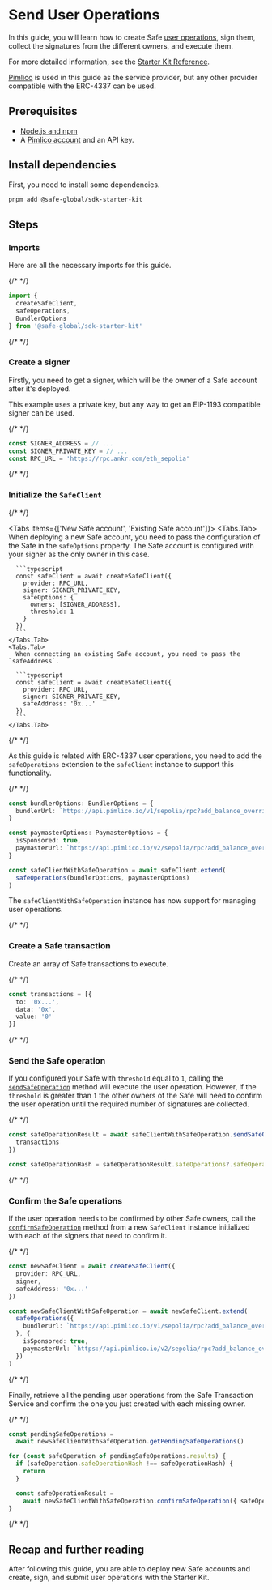 
# Send User Operations

In this guide, you will learn how to create Safe [user operations](../../../home/glossary.md#useroperation), sign them, collect the signatures from the different owners, and execute them.

For more detailed information, see the [Starter Kit Reference](../../../reference-sdk-starter-kit/overview.mdx).

[Pimlico](https://pimlico.io) is used in this guide as the service provider, but any other provider compatible with the ERC-4337 can be used.

## Prerequisites

- [Node.js and npm](https://docs.npmjs.com/downloading-and-installing-node-js-and-npm)
- A [Pimlico account](https://dashboard.pimlico.io) and an API key.

## Install dependencies

First, you need to install some dependencies.

```bash
pnpm add @safe-global/sdk-starter-kit
```

## Steps

<Steps>

  ### Imports

  Here are all the necessary imports for this guide.

  {/* <!-- vale off --> */}

  ```typescript
  import {
    createSafeClient,
    safeOperations,
    BundlerOptions
  } from '@safe-global/sdk-starter-kit'
  ```

  {/* <!-- vale on --> */}

  ### Create a signer

  Firstly, you need to get a signer, which will be the owner of a Safe account after it's deployed.

  This example uses a private key, but any way to get an EIP-1193 compatible signer can be used.

  {/* <!-- vale off --> */}

  ```typescript
  const SIGNER_ADDRESS = // ...
  const SIGNER_PRIVATE_KEY = // ...
  const RPC_URL = 'https://rpc.ankr.com/eth_sepolia'
  ```

  {/* <!-- vale on --> */}

  ### Initialize the `SafeClient`

  {/* <!-- vale off --> */}

  <Tabs items={['New Safe account', 'Existing Safe account']}>
    <Tabs.Tab>
      When deploying a new Safe account, you need to pass the configuration of the Safe in the `safeOptions` property. The Safe account is configured with your signer as the only owner in this case.

      ```typescript
      const safeClient = await createSafeClient({
        provider: RPC_URL,
        signer: SIGNER_PRIVATE_KEY,
        safeOptions: {
          owners: [SIGNER_ADDRESS],
          threshold: 1
        }
      })
      ```
    </Tabs.Tab>
    <Tabs.Tab>
      When connecting an existing Safe account, you need to pass the `safeAddress`.

      ```typescript
      const safeClient = await createSafeClient({
        provider: RPC_URL,
        signer: SIGNER_PRIVATE_KEY,
        safeAddress: '0x...'
      })
      ```
    </Tabs.Tab>
  </Tabs>

  {/* <!-- vale on --> */}

  As this guide is related with ERC-4337 user operations, you need to add the `safeOperations` extension to the `safeClient` instance to support this functionality.

  {/* <!-- vale off --> */}

  ```typescript
  const bundlerOptions: BundlerOptions = {
    bundlerUrl: `https://api.pimlico.io/v1/sepolia/rpc?add_balance_override&apikey=${PIMLICO_API_KEY}`
  }

  const paymasterOptions: PaymasterOptions = {
    isSponsored: true,
    paymasterUrl: `https://api.pimlico.io/v2/sepolia/rpc?add_balance_override&apikey=${PIMLICO_API_KEY}`
  }

  const safeClientWithSafeOperation = await safeClient.extend(
    safeOperations(bundlerOptions, paymasterOptions)
  )
  ```

  The `safeClientWithSafeOperation` instance has now support for managing user operations.

  {/* <!-- vale on --> */}

  ### Create a Safe transaction

  Create an array of Safe transactions to execute.

  {/* <!-- vale off --> */}

  ```typescript
  const transactions = [{
    to: '0x...',
    data: '0x',
    value: '0'
  }]
  ```

  {/* <!-- vale on --> */}

  ### Send the Safe operation

  If you configured your Safe with `threshold` equal to `1`, calling the [`sendSafeOperation`](../../../reference-sdk-starter-kit/safe-operations/sendsafeoperation.mdx) method will execute the user operation. However, if the `threshold` is greater than `1` the other owners of the Safe will need to confirm the user operation until the required number of signatures are collected.

  {/* <!-- vale off --> */}

  ```typescript
  const safeOperationResult = await safeClientWithSafeOperation.sendSafeOperation({
    transactions
  })

  const safeOperationHash = safeOperationResult.safeOperations?.safeOperationHash
  ```

  {/* <!-- vale on --> */}

  ### Confirm the Safe operations

  If the user operation needs to be confirmed by other Safe owners, call the [`confirmSafeOperation`](../../../reference-sdk-starter-kit/safe-operations/confirmsafeoperation.mdx) method from a new `SafeClient` instance initialized with each of the signers that need to confirm it.

  {/* <!-- vale off --> */}

  ```typescript
  const newSafeClient = await createSafeClient({
    provider: RPC_URL,
    signer,
    safeAddress: '0x...'
  })

  const newSafeClientWithSafeOperation = await newSafeClient.extend(
    safeOperations({
      bundlerUrl: `https://api.pimlico.io/v1/sepolia/rpc?add_balance_override&apikey=${PIMLICO_API_KEY}`
    }, {
      isSponsored: true,
      paymasterUrl: `https://api.pimlico.io/v2/sepolia/rpc?add_balance_override&apikey=${PIMLICO_API_KEY}`
    })
  )
  ```
  {/* <!-- vale on --> */}

  Finally, retrieve all the pending user operations from the Safe Transaction Service and confirm the one you just created with each missing owner.

  {/* <!-- vale off --> */}

  ```typescript
  const pendingSafeOperations =
    await newSafeClientWithSafeOperation.getPendingSafeOperations()

  for (const safeOperation of pendingSafeOperations.results) {
    if (safeOperation.safeOperationHash !== safeOperationHash) {
      return
    }

    const safeOperationResult =
      await newSafeClientWithSafeOperation.confirmSafeOperation({ safeOperationHash })
  }
  ```

  {/* <!-- vale on --> */}

</Steps>

## Recap and further reading

After following this guide, you are able to deploy new Safe accounts and create, sign, and submit user operations with the Starter Kit.
